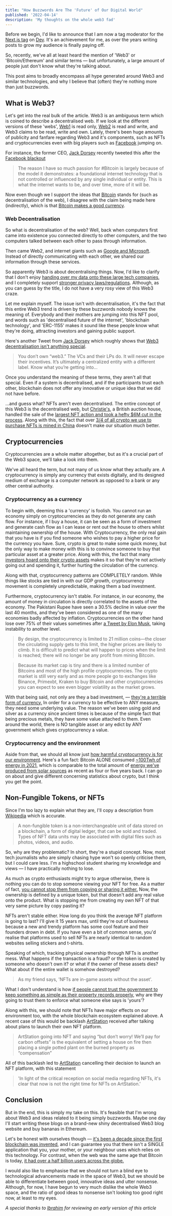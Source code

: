 ```yaml
---
title: "How Buzzwords Are The 'Future' of Our Digital World"
published: '2022-04-14'
description: 'My thoughts on the whole web3 fad'
---
```


Before we begin, I'd like to announce that I am now a tag moderator for the [Next.js tag](https://dev.to/t/nextjs) on [Dev](https://dev.to/community-moderation). It's an achievement for me, as over the years writing posts to grow my audience is finally paying off.

So, recently, we've all at least heard the mention of 'Web3' or 'Bitcoin/Ethereum' and similar terms — but unfortunately, a large amount of people just don't know what they're talking about.

This post aims to broadly encompass all hype generated around Web3 and similar technologies, and why I believe that (often) they're nothing more than just buzzwords.

## What is Web3?

Let's get into the real bulk of the article. Web3 is an ambiguous term which is coined to describe a decentralised web. If we look at the different versions of these 'webs', [Web1](https://websitebuilders.com/how-to/glossary/web1/) is read only, [Web2](https://en.wikipedia.org/wiki/Web_2.0) is read and write, and Web3 claims to be read, write and own. Lately, there's been huge amounts of publicity and fanfare regarding Web3 and it's components, such as NFTs and cryptocurrencies even with big players such as [Facebook](https://www.nytimes.com/2021/10/28/technology/facebook-meta-name-change) jumping on.

For instance, the former CEO, [Jack Dorsey](https://twitter.com/jack?) recently tweeted this after the [Facebook blackout](https://www.washingtonpost.com/politics/2021/10/08/facebooks-global-outage-wasnt-result-hack-big-political-questions-lurk-behind-it/)

> The reason I have so much passion for #Bitcoin is largely because of the model it demonstrates: a foundational internet technology that is not controlled or influenced by any single individual or entity. This is what the internet wants to be, and over time, more of it will be.

Now even though we I support the ideas that [Bitcoin](https://www.investopedia.com/terms/b/bitcoin.asp) stands for (such as decentralisation of the web), I disagree with the claim being made here (indirectly), which is that [Bitcoin makes a good currency](https://www.fool.com/investing/stock-market/market-sectors/financials/cryptocurrency-stocks/is-cryptocurrency-good-investment/).

### Web Decentralisation

So what is decentralisation of the web? Well, back when computers first came into existence you connected directly to other computers, and the two computers talked between each other to pass through information.

Then came Web2, and internet giants such as [Google and Microsoft](https://www.protocol.com/policy/google-microsoft-feud-government-software). Instead of directly communicating with each other, we shared our information through these services.

So apparently Web3 is about decentralising things. Now, I'd like to clarify that I don't enjoy [handing over my data onto these large tech companies](https://cbscreening.co.uk/news/post/your-personal-data-and-how-companies-use-it), and I completely support [stronger privacy laws/regulations](https://www.brookings.edu/research/why-protecting-privacy-is-a-losing-game-today-and-how-to-change-the-game/). Although, as you can guess by the title, I do not have a very rosy view of this Web3 craze.

Let me explain myself. The issue isn't with decentralisation, it's the fact that this entire Web3 trend is driven by these buzzwords nobody knows the meaning of. Everybody and their mothers are jumping into this NFT pool, and words such as 'decentralised future of the internet', 'blockchain technology', and 'ERC-1155' makes it sound like these people know what they're doing, attracting investors and gaining public support.

Here's another Tweet from [Jack Dorsey](https://twitter.com/jack) which roughly shows that [Web3 decentralisation isn't anything special](https://thenewstack.io/web3-isnt-fully-decentralized-a-look-at-alchemy-bitclout/).

> You don’t own “web3.” The VCs and their LPs do. It will never escape their incentives. It’s ultimately a centralized entity with a different label. Know what you’re getting into…

Once you understand the meaning of these terms, they aren't all that special. Even if a system is decentralised, and if the participants trust each other, blockchain does not offer any innovative or unique idea that we did not have before.

...and guess what? NFTs aren't even decentralised. The entire concept of this Web3 is the decentralised web, but [Christie's](https://www.christies.com/), a British auction house, handled the sale of the [largest NFT action and took a hefty $6M cut in the process](https://www.christies.com/auctions/christies-x-opensea). Along with this, the fact that over [3/4 of all crypto we use to purchase NFTs is mined in China](https://www.cnbc.com/2021/12/18/chinas-underground-bitcoin-miners-.html) doesn't make our situation much better.

## Cryptocurrencies

Cryptocurrencies are a whole matter altogether, but as it's a crucial part of the Web3 space, we'll take a look into them.

We've all heard the term, but not many of us know what they actually are. A cryptocurrency is simply any currency that exists digitally, and its designed medium of exchange is a computer network as opposed to a bank or any other central authority.

### Cryptocurrency as a currency

To begin with, deeming this a 'currency' is foolish. You cannot run an economy simply on cryptocurrencies as they do not generate any cash flow. For instance, if I buy a house, it can be seen as a form of investment and generate cash flow as I can lease or rent out the house to others whilst maintaining ownership of the house. With Cryptocurrency, the only real gain that you have is if you find someone who wishes to pay a higher price for the currency you have. Sure, crypto is great to make some quick money, but the only way to make money with this is to convince someone to buy that particular asset at a greater price. Along with this, the fact that many [investors hoard onto their crypto assets](https://markets.businessinsider.com/news/currencies/crypto-miners-bitcoin-price-hoarding-supply-shocks-all-time-high-2021-10) makes it so that they're not actively going out and spending it, further hurting the circulation of the currency.

Along with that, cryptocurrency patterns are COMPLETELY random. While things like stocks are tied in with our GDP growth, cryptocurrency movement is completely unpredictable, making them a bad investment.

Furthermore, cryptocurrency isn't stable. For instance, in our economy, the amount of money in circulation is directly correlated to the assets of the economy. The Pakistani Rupee have seen a 30.5% decline in value over the last 40 months, and they've been considered as one of the many economies badly affected by inflation. Cryptocurrencies on the other hand lose over 75% of their values sometimes after [a Tweet by Elon Musk](https://www.vox.com/recode/2021/5/18/22441831/elon-musk-bitcoin-dogecoin-crypto-prices-tesla), taking instability to another level.

> By design, the cryptocurrency is limited to 21 million coins—the closer the circulating supply gets to this limit, the higher prices are likely to climb. It is difficult to predict what will happen to prices when the limit is reached; there will no longer be any profit from mining Bitcoin.

> Because its market cap is tiny and there is a limited number of Bitcoins and most of the high profile cryptocurrencies. The crypto market is still very early and as more people go to exchanges like Binance, Primexbt, Kraken to buy Bitcoin and other cryptocurrencies you can expect to see even bigger volatility as the market grows.

With that being said, not only are they a bad investment, — [they're a terrible form of currency.](https://www.forbes.com/sites/earlcarr/2021/12/30/cryptocurrency-risk-or-opportunity-the-good-the-bad--the-ugly) In order for a currency to be effective to ANY measure, they need some underlying value. The reason we've been using gold and silver as a currency since ancient times is because of the simple fact that being precious metals, they have some value attached to them. Even around the world, there is NO tangible asset or any edict by ANY government which gives cryptocurrency a value.

### Cryptocurrency and the environment

Aside from that, we should all know just [how harmful cryptocurrency is for our environment](https://www.forbes.com/sites/davidrvetter/2021/04/06/bitcoin-could-churn-out-130-million-tons-of-carbon-undermining-climate-action-heres-one-way-to-tackle-that). Here's a fun fact: Bitcoin ALONE consumed [~100Twh of energy in 2021](https://www.statista.com/statistics/881472/worldwide-bitcoin-energy-consumption/), which is comparable to the total amount of [energy we've produced from solar sources](https://ourworldindata.org/grapher/solar-energy-consumption) as recent as four or five years back. I can go on about and give different concerning statistics about crypto, but I think you get the point.

## Non-Fungible Tokens, or NFTs

Since I'm too lazy to explain what they are, I'll copy a description from [Wikipedia](https://en.wikipedia.org/wiki/Non-fungible_token) which is accurate.

> A non-fungible token is a non-interchangeable unit of data stored on a blockchain, a form of digital ledger, that can be sold and traded. Types of NFT data units may be associated with digital files such as photos, videos, and audio.

So, why are they problematic? In short, they're a stupid concept. Now, most tech journalists who are simply chasing hype won't so openly criticise them, but I could care less. I'm a highschool student sharing my knowledge and views — I have practically nothing to lose.

As much as crypto enthusiasts might try to argue otherwise, there is nothing you can do to stop someone viewing your NFT for free. As a matter of fact, [you cannot stop them from copying or sharing it either.](https://www.wired.com/story/nfts-dont-work-the-way-you-think-they-do/) Now, the ownership is defined by a unique token, but that doesn't add any real value onto the product. What is stopping me from creating my own NFT of that very same picture by copy pasting it?

NFTs aren't stable either. How long do you think the average NFT platform is going to last? I'll give it 15 years max, until they're out of business because a new and trendy platform has some cool feature and their founders drown in debt. If you have even a bit of common sense, you'd realise that platforms used to sell NFTs are nearly identical to random websites selling stickers and t-shirts.

Speaking of which, tracking physical ownership through NFTs is another mess. What happens if the transaction is a fraud? or the token is created by someone who doesn't own it? or what if the owner of these assets dies? What about if the entire wallet is somehow destroyed?

> As my friend says, 'NFTs are in-game assets without the asset'.

What I don't understand is how [if people cannot trust the government to keep something as simple as their property records properly](https://www.pewresearch.org/politics/2021/05/17/public-trust-in-government-1958-2021/), why are they going to trust them to enforce what someone else says is 'yours'?

Along with this, we should note that NFTs have major effects on our environment too, with the whole blockchain ecosystem explained above. A recent case of this would be backlash [ArtStation](https://www.artstation.com/) received after talking about plans to launch their own NFT platform.

> ArtStation going into NFT and saying “but don’t worry! We’ll pay for carbon offsets” is the equivalent of setting a house on fire then placing a single potted plant on the burned property as “compensation”

All of this backlash led to [ArtStation](https://www.artstation.com/) cancelling their decision to launch an NFT platform, with this statement

> 'In light of the critical reception on social media regarding NFTs, it's clear that now is not the right time for NFTs on ArtStation.'

## Conclusion

But in the end, this is simply my take on this. It's feasible that I'm wrong about Web3 and ideas related to it being simply buzzwords. Maybe one day I'll start writing these blogs on a brand-new shiny decentralised Web3 blog website and buy bananas in Ethereum.

Let's be honest with ourselves though — [it's been a decade since the first blockchain was invented](https://www.investopedia.com/terms/b/blockchain.asp), and I can guarantee you that there isn't a SINGLE application that you, your mother, or your neighbour uses which relies on this technology. For contrast, when the web was the same age that Bitcoin is today, [it had over a half billion users across the globe.](https://ourworldindata.org/internet)

I would also like to emphasise that we should not turn a blind eye to technological advancements made in the space of Web3, but we should be able to differentiate between good, innovative ideas and utter nonsense. Although, for now, I have begun to very much dislike the whole Web3 space, and the ratio of good ideas to nonsense isn't looking too good right now, at least to my eyes.

_A special thanks to [Ibrahim](https://github.com/ibra) for reviewing an early version of this article_
